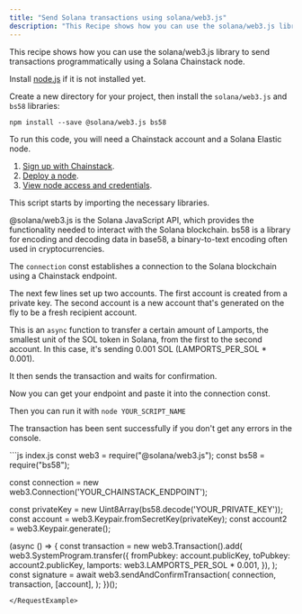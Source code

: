 ```yaml
---
title: "Send Solana transactions using solana/web3.js"
description: "This Recipe shows how you can use the solana/web3.js library to send transactions programmatically."
---
```


<AccordionGroup>
<Accordion title="Overview">
This recipe shows how you can use the solana/web3.js library to send transactions programmatically using a Solana Chainstack node.
</Accordion>
<Accordion title="Environment setup">

Install [node.js](https://nodejs.org/) if it is not installed yet.

Create a new directory for your project, then install the `solana/web3.js` and `bs58` libraries:

`npm install --save @solana/web3.js bs58`

</Accordion>
<Accordion title="Get your Chainstack endpoint">

To run this code, you will need a Chainstack account and a Solana Elastic node.

1. [Sign up with Chainstack](https://console.chainstack.com/user/account/create).
2. [Deploy a node](https://docs.chainstack.com/docs/manage-your-networks#join-a-public-network).
3. [View node access and credentials](https://docs.chainstack.com/docs/manage-your-node#view-node-access-and-credentials).

</Accordion>
<Accordion title="The code">

This script starts by importing the necessary libraries.

@solana/web3.js is the Solana JavaScript API, which provides the functionality needed to interact with the Solana blockchain. bs58 is a library for encoding and decoding data in base58, a binary-to-text encoding often used in cryptocurrencies.
</Accordion>
<Accordion title="Connection and accounts setup">

The `connection` const establishes a connection to the Solana blockchain using a Chainstack endpoint.

The next few lines set up two accounts. The first account is created from a private key. The second account is a new account that's generated on the fly to be a fresh recipient account.

</Accordion>
<Accordion title="The transfer function">

This is an `async` function to transfer a certain amount of Lamports, the smallest unit of the SOL token in Solana, from the first to the second account. In this case, it's sending 0.001 SOL (LAMPORTS\_PER\_SOL \* 0.001).

It then sends the transaction and waits for confirmation.

</Accordion>
<Accordion title="Run the code">

Now you can get your endpoint and paste it into the connection const.

Then you can run it with `node YOUR_SCRIPT_NAME`

The transaction has been sent successfully if you don't get any errors in the console.

</Accordion>
</AccordionGroup>

<RequestExample>
```js index.js
const web3 = require("@solana/web3.js");
const bs58 = require("bs58");

const connection = new web3.Connection('YOUR_CHAINSTACK_ENDPOINT');

const privateKey = new Uint8Array(bs58.decode('YOUR_PRIVATE_KEY'));
const account = web3.Keypair.fromSecretKey(privateKey);
const account2 = web3.Keypair.generate();

(async () => {
  const transaction = new web3.Transaction().add(
    web3.SystemProgram.transfer({
      fromPubkey: account.publicKey,
      toPubkey: account2.publicKey,
      lamports: web3.LAMPORTS_PER_SOL * 0.001,
    }),
  );
  const signature = await web3.sendAndConfirmTransaction(
    connection,
    transaction,
    [account],
  );
})();
```
</RequestExample>
